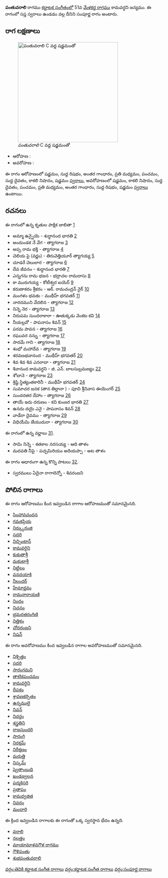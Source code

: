 {{Infobox ragam
	| name          	= పంతువరాలి
	| synonym	    	= 
	| mela          	= 
	| chakra        	= 
	| janaka        	= 
	| type          	= సంపూర్ణ
	| arohanam      	= {{svaraC|S|R1|G3|M2|P|D1|N3|S'}} 
	| avarohanam    	= {{svaraC|S'|N3|D1|P|M2|G3|R1|S}}
	| jeeva         	=
	| chhaya        	=
	| nyasa         	=
	| vishesha      	= 
	| equivalent  		= 
}}
{{కర్ణాటక సంగీత రాగాలు}}
'''పంతువరాలి''' రాగము [[కర్ణాటక సంగీతం]]లో 51వ [[మేళకర్త రాగము]] కామవర్ధని జన్యము.  ఈ రాగంలో సప్త స్వరాలు ఉండడం వల్ల దీనిని సంపూర్ణ రాగం అంటారు.


==రాగ లక్షణాలు==
[[Image:pantuvarali_kb2wiki.png|thumb|right|316px|''పంతువరాలి'' C వద్ద షడ్జమంతో]]

* ఆరోహణ : {{svaraC|S|R1|G3|M2|P|D1|N3|S'}} 
* అవరోహణ : {{svaraC|S'|N3|D1|P|M2|G3|R1|S}}

ఈ రాగం ఆరోహణంలో షడ్జమం, సుద్ద  రిషభం, అంతర గాంధారం, ప్రతి మధ్యమం, పంచమం, సుద్ద దైవతం, కాకలి  నిషాదం, షడ్జమం [[స్వరాలు]], అవరోహణంలో షడ్జమం, కాకలి  నిషాదం, సుద్ద దైవతం, పంచమం, ప్రతి మధ్యమం, అంతర గాంధారం, సుద్ద  రిషభం, షడ్జమం [[స్వరాలు]] ఉంటాయి.

==రచనలు==
ఈ రాగంలో ఉన్న కృతుల పాక్షిక జాబితా [https://github.com/ssrihari/ragavardhini/blob/master/ragas/kritis.psv]
* అమ్మా ఉన్నైయె - శుద్ధానంద  భారతి [http://www.karnatik.com/c1689.shtml]
* అందుండక నే వేగ - త్యాగరాజ [http://www.karnatik.com/c1384.shtml]
* అప్ప రామ భక్తి - త్యాగరాజ [http://www.karnatik.com/c1388.shtml]
* చెలియ పై (వర్ణం) - తిరువెత్తియూర్ త్యాగయ్య [http://www.karnatik.com/c2980.shtml]
* చూడరే చెలులార - త్యాగరాజ [http://www.karnatik.com/c2245.shtml]
* దేవ జీవనం - శుద్ధానంద  భారతి [http://www.karnatik.com/c1677.shtml]
* ఎన్నగను రామ భజన - భద్రాచల రామదాసు [http://www.karnatik.com/c2470.shtml]
* కా మురుగయ్య - కోటీశ్వర ఐయెర్ [http://www.karnatik.com/c1841.shtml]
* కరుణాకరం శ్రీకరం - ఆర్. రామచంద్రన్ నైర్ [http://www.karnatik.com/c3104.shtml]
* మంగళం భవతు - ముథీహ్ భగవతర్ [http://www.karnatik.com/c2001.shtml]
* నారదముని వేదలిన - త్యాగరాజ [http://www.karnatik.com/c2589.shtml]
* నిన్నె నెర - త్యాగరాజ [http://www.karnatik.com/c2448.shtml]
* నిరుపమ సుందరాకారా - ఊతుక్కడు వెంకట కవి [http://www.karnatik.com/c1498.shtml]
* నీయల్లవో - పాపనాసం  శివన్ [http://www.karnatik.com/c1607.shtml]
* పరమ పావన - త్యాగరాజ [http://www.karnatik.com/c2715.shtml]
* రఘువర నన్ను - త్యాగరాజ [http://www.karnatik.com/c2739.shtml]
* సారమే గాని - త్యాగరాజ [http://www.karnatik.com/c2811.shtml]
* శంభో మహాదేవ - త్యాగరాజ [http://www.karnatik.com/c1442.shtml]
* శరవణభవానంద - ముథీహ్ భగవతర్ [http://www.karnatik.com/c2173.shtml]
* శివ శివ శివ ఎనరాదా - త్యాగరాజ [http://www.karnatik.com/c1443.shtml]
* శివానంద కామవర్ధని - జి. ఎన్. బాలసుబ్రమణ్యం [http://www.karnatik.com/c3079.shtml]
* శోబానె - త్యాగరాజ [http://www.karnatik.com/c2832.shtml]
* శ్రిష్థి స్థిత్యంతకారినీ - ముథీహ్ భగవతర్ [http://www.karnatik.com/c2058.shtml]
* సుమాచర జనక (తాన తిల్లానా ) - పూచి శ్రీనివాస ఈయెంగర్ [http://www.karnatik.com/c3268.shtml]
* సుందరతర దేహాం - త్యాగరాజ [http://www.karnatik.com/c1280.shtml]
* తాయే ఇదు దరుణం - కవి కుంజర భారతి [http://www.karnatik.com/c1065.shtml]
* ఉనదు దయై ఎనై - పాపనాసం  శివన్ [http://www.karnatik.com/c1606.shtml]
* వాడేరా దైవము - త్యాగరాజ [http://www.karnatik.com/c2910.shtml]
* విధియేమి జేయుదురా - త్యాగరాజ [http://www.karnatik.com/c2931.shtml]

ఈ రాగంలో ఉన్న వర్ణాలు [http://www.carnatica.in/kriti/varnamlist.htm].
* సామి నిన్నె - శతకాల నరసయ్య - ఆది తాళం
* మదవతి నీపై - పచ్చమిరియం అదియప్పా - అట తాళం

ఈ రాగం ఆధారంగా ఉన్న కొన్ని పాటలు [http://rksanka.tripod.com/music/rslist.html].
* స్వరములు ఏదైనా రాగాలెన్నో - శివరంజని




==పోలిన రాగాలు==
ఈ రాగం ఆరోహణము కింద ఇవ్వబడిన రాగాల ఆరోహణముతో సమానమైనది.
* [[సింహావచందన]]
* [[గమకప్రియ]]
* [[నిర్క్కురంజి]]
* [[సదరి]]
* [[నిచ్చింటాన్]]
* [[కామవర్ధిని]]
* [[కుకుతాశ్రీ]]
* [[మకుటాశ్రీ]]
* [[నిట్టిలం]]
* [[వనదయాకి]]
* [[నీలందర్]]
* [[హేమార్ణవం]]
* [[రామనారాయణి]]
* [[నిందం]]
* [[నిచనం]]
* [[భ్రమరతరంగిణి]]
* [[నిత్తికం]]
* [[ చోదరంజని]]
* [[నిషన్]]

ఈ రాగం అవరోహణము కింద ఇవ్వబడిన రాగాల అవరోహణముతో సమానమైనది.
* [[నిశ్చిత్తం]]
* [[సదరి]]
* [[సారంగమని]]
* [[తాటికపంచమం]]
* [[కామవర్ధిని]]
* [[దీపకం]]
* [[శ్రావణకర్పితం]]
* [[ఉన్నములై]]
* [[నివన్]]
* [[నిదర్తం]]
* [[శస్త్రతిని]]
* [[రాజసుందరి]]
* [[సారంగి]]
* [[నిరక్షమ్]]
* [[నిరీక్షణం]]
* [[మరుత్తి]]
* [[నిస్కమ్]]
* [[ష్వెతాంబుధి]]
* [[ఖండజ్వలన]]
* [[పద్మకెసరి]]
* [[ ప్రతాపం]]
* [[కామధ్వజిత]]
* [[నివరం]]
* [[మందారి]]

ఈ క్రింద ఇవ్వబడిన రాగాలకు ఈ రాగంతో ఒక్క స్వరస్థాన భేదం ఉన్నది.
* [[వరాలి]]
* [[నలత్తం]]
* [[మాయామాళవగౌళ రాగము]]
* [[గౌళిపంతు]]
* [[శుభపంతువరాలి]]



[[వర్గం:తెవికి కర్ణాటక సంగీత రాగాలు]]
[[వర్గం:కర్ణాటక సంగీత రాగాలు]]
[[వర్గం:సంపూర్ణ రాగాలు]]